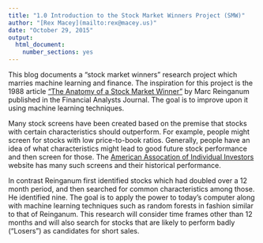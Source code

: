```yaml
---
title: "1.0 Introduction to the Stock Market Winners Project (SMW)"
author: "[Rex Macey](mailto:rex@macey.us)"
date: "October 29, 2015"
output: 
  html_document: 
    number_sections: yes
---
```

This blog documents a "stock market winners" research project which marries machine learning and finance. The inspiration for this project is the 1988 article ["The Anatomy of a Stock Market Winner"](http://www.cfapubs.org/doi/pdf/10.2469/faj.v44.n2.16) by Marc Reinganum published in the Financial Analysts Journal.  The goal is to improve upon it using machine learning techniques.

Many stock screens have been created based on the premise that stocks with certain characteristics should outperform.  For example, people might screen for stocks with low price-to-book ratios. Generally, people have an idea of what characteristics might lead to good future stock performance and then screen for those. The [American Assocation of Individual Investors](http://www.aaii.com/stock-screens) website has many such screens and their historical performance.  

In contrast Reinganum first identified stocks which had doubled over a 12 month period, and then searched for common characteristics among those.  He identified nine. The goal is to apply the power to today's computer along with machine learning techniques such as random forests in fashion similar to that of Reinganum. This research will consider time frames other than 12 months and will also search for stocks that are likely to perform badly ("Losers") as candidates for short sales.

